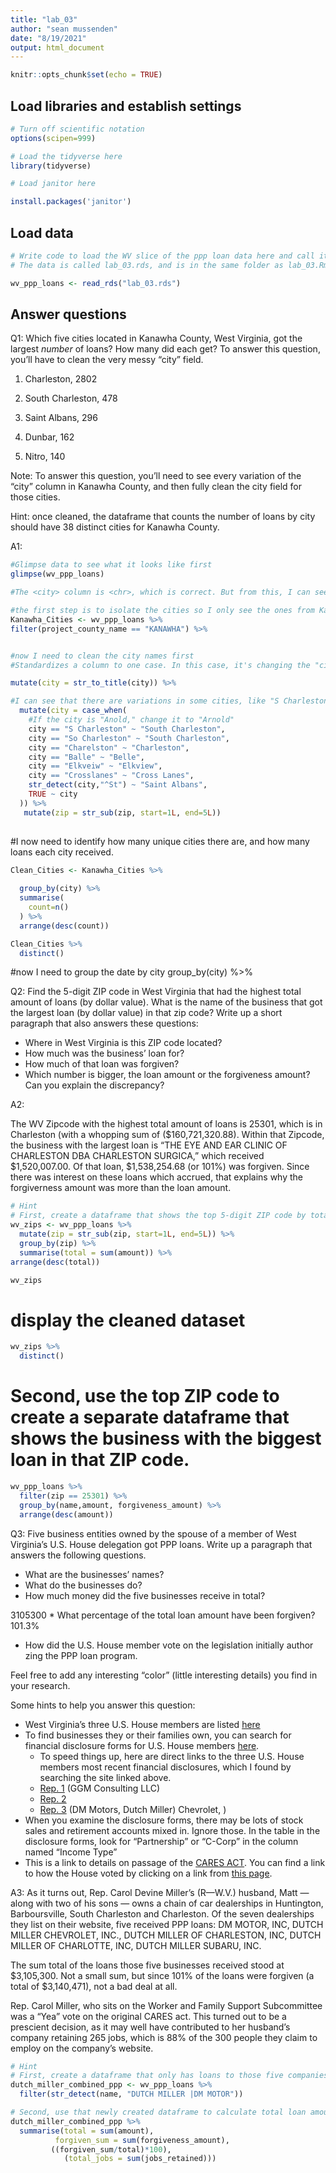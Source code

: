 ```yaml
---
title: "lab_03"
author: "sean mussenden"
date: "8/19/2021"
output: html_document
---
```


```r
knitr::opts_chunk$set(echo = TRUE)
```

## Load libraries and establish settings
```r
# Turn off scientific notation
options(scipen=999)

# Load the tidyverse here
library(tidyverse)

# Load janitor here

install.packages('janitor')
```



## Load data
```r
# Write code to load the WV slice of the ppp loan data here and call it wv_ppp_loans.
# The data is called lab_03.rds, and is in the same folder as lab_03.Rmd (this data notebook)

wv_ppp_loans <- read_rds("lab_03.rds")

```

## Answer questions

Q1: Which five cities located in Kanawha County, West Virginia, got the largest _number_ of loans? How many did each get? To answer this question, you'll have to clean the very messy "city" field.

1) Charleston, 2802

2) South Charleston, 478

3) Saint Albans, 296

4) Dunbar, 162

5) Nitro, 140


Note: To answer this question, you'll need to see every variation of the "city" column in Kanawha County, and then fully clean the city field for those cities. 

Hint: once cleaned, the dataframe that counts the number of loans by city should have 38 distinct cities for Kanawha County.

A1:
```r
#Glimpse data to see what it looks like first
glimpse(wv_ppp_loans)

#The <city> column is <chr>, which is correct. But from this, I can see variations in spelling and titlecase.
```

```r
#the first step is to isolate the cities so I only see the ones from Kanawha County. I want to see this in a new table so I can track it.
Kanawha_Cities <- wv_ppp_loans %>%
filter(project_county_name == "KANAWHA") %>%


#now I need to clean the city names first
#Standardizes a column to one case. In this case, it's changing the "city" column to "title" case.

mutate(city = str_to_title(city)) %>%

#I can see that there are variations in some cities, like "S Charleston." The actual city name is "South Charleston." I will now fix the spellings to make them standard.
  mutate(city = case_when(
    #If the city is "Anold," change it to "Arnold"
    city == "S Charleston" ~ "South Charleston",
    city == "So Charleston" ~ "South Charleston",
    city == "Charelston" ~ "Charleston",
    city == "Balle" ~ "Belle",
    city == "Elkveiw" ~ "Elkview",
    city == "Crosslanes" ~ "Cross Lanes",
    str_detect(city,"^St") ~ "Saint Albans",
    TRUE ~ city
  )) %>%
   mutate(zip = str_sub(zip, start=1L, end=5L)) 
  

```

#I now need to identify how many unique cities there are, and how many loans each city received.
```r
Clean_Cities <- Kanawha_Cities %>%
 
  group_by(city) %>%
  summarise(
    count=n()
  ) %>%
  arrange(desc(count))
```

```r
Clean_Cities %>%
  distinct()
```


#now I need to group the date by city
group_by(city) %>%
  
Q2: Find the 5-digit ZIP code in West Virginia that had the highest total amount of loans (by dollar value). What is the name of the business that got the largest loan (by dollar value) in that zip code? Write up a short paragraph that also answers these questions:


* Where in West Virginia is this ZIP code located?
* How much was the business' loan for?
* How much of that loan was forgiven?
* Which number is bigger, the loan amount or the forgiveness amount? Can you explain the discrepancy?

A2:

The WV Zipcode with the highest total amount of loans is 25301, which is in Charleston (with a whopping sum of ($160,721,320.88). Within that Zipcode, the business with the largest loan is "THE EYE AND EAR CLINIC OF CHARLESTON DBA CHARLESTON SURGICA," which received $1,520,007.00. Of that loan, $1,538,254.68 (or 101%) was forgiven. Since there was interest on these loans which accrued, that explains why the forgiverness amount was more than the loan amount.

```r
# Hint
# First, create a dataframe that shows the top 5-digit ZIP code by total dollar amount
wv_zips <- wv_ppp_loans %>%
  mutate(zip = str_sub(zip, start=1L, end=5L)) %>%
  group_by(zip) %>% 
  summarise(total = sum(amount)) %>% 
arrange(desc(total))

wv_zips
```
  
  
  

# display the cleaned dataset
```r
wv_zips %>%
  distinct()
```
# Second, use the top ZIP code to create a separate dataframe that shows the business with the biggest loan in that ZIP code.
```r
wv_ppp_loans %>%
  filter(zip == 25301) %>%
  group_by(name,amount, forgiveness_amount) %>%
  arrange(desc(amount))
```

Q3: Five business entities owned by the spouse of a member of West Virginia's U.S. House delegation got PPP loans. Write up a paragraph that answers the following questions.   

  * What are the businesses' names?
  * What do the businesses do?
  * How much money did the five businesses receive in total?
  
  3105300
  * What percentage of the total loan amount have been forgiven?
  101.3%
  
  * How did the U.S. House member vote on the legislation initially author zing the PPP loan program.

Feel free to add any interesting "color" (little interesting details) you find in your research.  

Some hints to help you answer this question:

* West Virginia's three U.S. House members are listed [here](https://www.govtrack.us/congress/members/WV#representatives)
* To find businesses they or their families own, you can search for financial disclosure forms for U.S. House members [here](https://disclosures-clerk.house.gov/PublicDisclosure/FinancialDisclosure#Search).
  * To speed things up, here are direct links to the three U.S. House members most recent financial disclosures, which I found by searching the site linked above.
  * [Rep. 1](https://disclosures-clerk.house.gov/public_disc/financial-pdfs/2020/10042042.pdf) (GGM Consulting LLC)
  * [Rep. 2](https://disclosures-clerk.house.gov/public_disc/financial-pdfs/2020/10040330.pdf) 
  * [Rep. 3](https://disclosures-clerk.house.gov/public_disc/financial-pdfs/2020/10042734.pdf) (DM Motors, Dutch Miller) Chevrolet, )
* When you examine the disclosure forms, there may be lots of stock sales and retirement accounts mixed in.  Ignore those. In the table in the disclosure forms, look for "Partnership" or "C-Corp" in the column named "Income Type"
* This is a link to details on passage of the [CARES ACT](https://www.congress.gov/bill/116th-congress/house-bill/748). You can find a link to how the House voted by clicking on a link from [this page](https://www.congress.gov/bill/116th-congress/house-bill/748/actions).

A3:
As it turns out, Rep. Carol Devine Miller's (R—W.V.) husband, Matt — along with two of his sons — owns a chain of car dealerships in Huntington, Barboursville, South Charleston and Charleston. Of the seven dealerships they list on their website, five received PPP loans: DM MOTOR, INC, DUTCH MILLER CHEVROLET, INC., DUTCH MILLER OF CHARLESTON, INC, DUTCH MILLER OF CHARLOTTE, INC, DUTCH MILLER SUBARU, INC. 

The sum total of the loans those five businesses received stood at $3,105,300. Not a small sum, but since 101% of the loans were forgiven (a total of $3,140,471), not a bad deal at all.

Rep. Carol Miller, who sits on the Worker and Family Support Subcommittee was a "Yea" vote on the original CARES act. This turned out to be a prescient decision, as it may well have contributed to her husband's company retaining 265 jobs, which is 88% of the 300 people they claim to employ on the company's website.


```r

# Hint
# First, create a dataframe that only has loans to those five companies
dutch_miller_combined_ppp <- wv_ppp_loans %>% 
  filter(str_detect(name, "DUTCH MILLER |DM MOTOR"))
```

```r
# Second, use that newly created dataframe to calculate total loan amount and percentage forgiven for those companies
dutch_miller_combined_ppp %>% 
  summarise(total = sum(amount), 
          forgiven_sum = sum(forgiveness_amount),
         ((forgiven_sum/total)*100),
            (total_jobs = sum(jobs_retained)))
```

